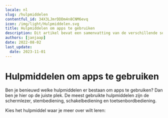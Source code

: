```yaml
---
locale: nl
slug: /hulpmiddelen
contentful_id: 34X3LJmrDDDm4n8CNM6evq
icon: /img/light/Hulpmiddelen.svg
title: Hulpmiddelen om apps te gebruiken
description: Dit artikel bevat een samenvatting van de verschillende soorten hulpmiddelen.
authors: [janjaap]
date: 2022-08-02
last_update:
  date: 2023-11-01
---
```


# Hulpmiddelen om apps te gebruiken

Ben je benieuwd welke hulpmiddelen er bestaan om apps te gebruiken? Dan ben je hier op de juiste plek. De meest gebruikte hulpmiddelen zijn de schermlezer, stembediening, schakelbediening en toetsenbordbediening.

Kies het hulpmiddel waar je meer over wilt leren:

<LinkList title="List of assistive technologies on Android + iOS" isHighlighted={true}>
  <LinkListItem url="/nl/docs/android/functies/talkback" title="TalkBack voor Android" pageTitle="TalkBack: schermlezer voor Android" shortDescription="Dit artikel bevat verdiepende informatie over de TalkBack schermlezer voor Android." icon="/img/light/screenreader.svg" iconAlt="Screen Reader icon"/>
  <LinkListItem url="/nl/docs/ios/functies/voiceover" title="VoiceOver voor iOS" pageTitle="VoiceOver: schermlezer voor iOS" shortDescription="Dit artikel bevat verdiepende informatie over de VoiceOver schermlezer voor iOS." icon="/img/light/screenreader.svg" iconAlt="Screen Reader icon"/>
  <LinkListItem url="/nl/docs/android/functies/stembediening" title="Voice Access voor Android" pageTitle="Voice Access: stembediening voor Android" shortDescription="Dit artikel bevat verdiepende informatie over de stembediening Voice Access voor Android." icon="/img/light/voiceaccess.svg" iconAlt="Voice Control icon"/>
  <LinkListItem url="/nl/docs/ios/functies/stembediening" title="Voice Control voor iOS" pageTitle="Voice Control: stembediening voor iOS" shortDescription="Dit artikel bevat verdiepende informatie over de stembediening Voice Control voor iOS." icon="/img/light/voiceaccess.svg" iconAlt="Voice Control icon"/>
  <LinkListItem url="/nl/docs/android/functies/toegang-via-schakelaar" title="Toegang via schakelaar voor Android" pageTitle="Toegang via schakelaar voor Android" shortDescription="Dit artikel bevat verdiepende informatie over het gebruik van 'Toegang via schakelaar' om je Android toestel te bedienen." icon="/img/light/switchaccess.svg" iconAlt="Switch Access icon"/>
  <LinkListItem url="/nl/docs/ios/functies/schakelbediening" title="Schakelbediening voor iOS" pageTitle="Schakelbediening voor iOS" shortDescription="Dit artikel bevat verdiepende informatie over het gebruik van schakelbediening om je iOS toestel te bedienen." icon="/img/light/switchaccess.svg" iconAlt="Switch Access icon"/>
  <LinkListItem url="/nl/docs/android/functies/toetsenbordbediening" title="Toetsenbordbediening voor Android" pageTitle="Toetsenbordbediening voor Android" shortDescription="Dit artikel bevat verdiepende informatie over het bedienen van je Android toestel met een toetsenbord." icon="/img/light/keyboard.svg" iconAlt="Keyboard Access icon"/>
  <LinkListItem url="/nl/docs/ios/functies/toetsenbordbediening" title="Toetsenbordbediening voor iOS" pageTitle="Toetsenbordbediening voor iOS" shortDescription="Dit artikel bevat verdiepende informatie over het bedienen van je iOS toestel met een toetsenbord." icon="/img/light/keyboard.svg" iconAlt="Keyboard Access icon"/>
</LinkList>
